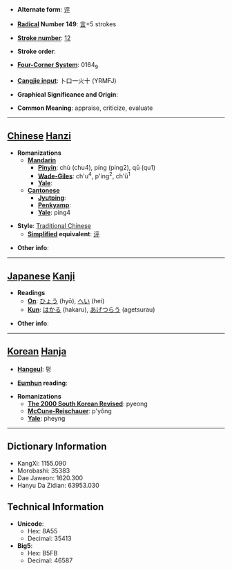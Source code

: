 * '''Alternate form''': [[评]]

* '''[[Wiktionary:Chinese radical index| Radical]] Number 149''': [[Wiktionary:Chinese radical index 言|言]]+5 strokes

* '''[[Wiktionary:Chinese total strokes index|Stroke number]]''': [[Wiktionary:Chinese total strokes index 12|12]]

* '''Stroke order''': 

* '''[[Wiktionary:Chinese four corner index|Four-Corner System]]''': 0164<sub>9</sub>

* '''[[Wiktionary:Chinese Cangjie index|Cangjie input]]''': 卜口一火十 (YRMFJ)

* '''Graphical Significance and Origin''': 

* '''Common Meaning''': appraise, criticize, evaluate

----

== [[Chinese]] [[Hanzi]] ==

* '''Romanizations'''
** '''[[Mandarin]]'''
*** '''[[Pinyin]]''': chù (chu4), píng (ping2), qū (qu1)
*** '''[[Wade-Giles]]''': ch'u<sup>4</sup>, p'ing<sup>2</sup>, ch'ü<sup>1</sup>
*** '''[[Yale]]''': 
** '''[[Cantonese]]'''
*** '''[[Jyutping]]''':
*** '''[[Penkyamp]]''': 
*** '''[[Yale]]''': ping4

* '''Style''': [[Traditional Chinese]] 
** '''[[Simplified Chinese|Simplified]] equivalent''': [[评]]

* '''Other info''': 

----

== [[Japanese]] [[Kanji]] ==

* '''Readings'''
** '''[[On]]''': [[ひょう]] (hyō), [[へい]] (hei)
** '''[[Kun]]''': [[はかる]] (hakaru), [[あげつらう]] (agetsurau)

* '''Other info''':  

----

== [[Korean]] [[Hanja]] ==

* '''[[Hangeul]]''': 평

* '''[[Eumhun]] reading''': 

* '''Romanizations'''
** '''[[The 2000 South Korean Revised Romanization|The 2000 South Korean Revised]]''': pyeong
** '''[[McCune-Reischauer]]''': p'yŏng
** '''[[Yale]]''': pheyng

----

== Dictionary Information ==

* KangXi: 1155.090
* Morobashi: 35383
* Dae Jaweon: 1620.300
* Hanyu Da Zidian: 63953.030

== Technical Information ==

* '''Unicode''':
** Hex: 8A55
** Decimal: 35413
* '''Big5''':
** Hex: B5FB
** Decimal: 46587